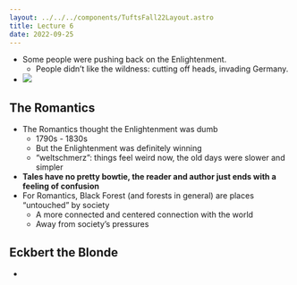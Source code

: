 ```yaml
---
layout: ../../../components/TuftsFall22Layout.astro
title: Lecture 6
date: 2022-09-25
---
```


- Some people were pushing back on the Enlightenment. 
	- People didn’t like the wildness: cutting off heads, invading Germany. 
- ![](https://neptune.ooo/cleanshot/Y8zZCJ)

## The Romantics

- The Romantics thought the Enlightenment was dumb
	- 1790s - 1830s
	- But the Enlightenment was definitely winning
	- “weltschmerz”: things feel weird now, the old days were slower and simpler
- **Tales have no pretty bowtie, the reader and author just ends with a feeling of confusion**
- For Romantics, Black Forest (and forests in general) are places “untouched” by society
	- A more connected and centered connection with the world
	- Away from society’s pressures

## Eckbert the Blonde

- 